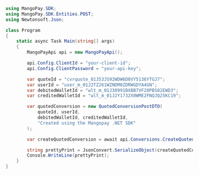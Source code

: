 ```csharp .NET 
using MangoPay.SDK;
using MangoPay.SDK.Entities.POST;
using Newtonsoft.Json;

class Program
{
    static async Task Main(string[] args)
    {
        MangoPayApi api = new MangoPayApi();

        api.Config.ClientId = "your-client-id";
        api.Config.ClientPassword = "your-api-key";

        var quoteId = "cvrquote_01J53JS92WDW6D0VY5136YTGJ7";
        var userId = "user_m_01J2TZ261WZNDM0ZDRWGDYA4GN";
        var debitedWalletId = "wlt_m_01J30991BXBB7VF28PBS82EWD3";
        var creditedWalletId = "wlt_m_01J2Y1732X0WME2FNQJQ25KC19";

        var quotedConversion = new QuotedConversionPostDTO(
            quoteId, userId,
            debitedWalletId, creditedWalletId,
            "Created using the Mangopay .NET SDK"
        );

        var createQuotedConversion = await api.Conversions.CreateQuotedConversion(quotedConversion);

        string prettyPrint = JsonConvert.SerializeObject(createQuotedConversion, Formatting.Indented);
        Console.WriteLine(prettyPrint);
	}
}
```